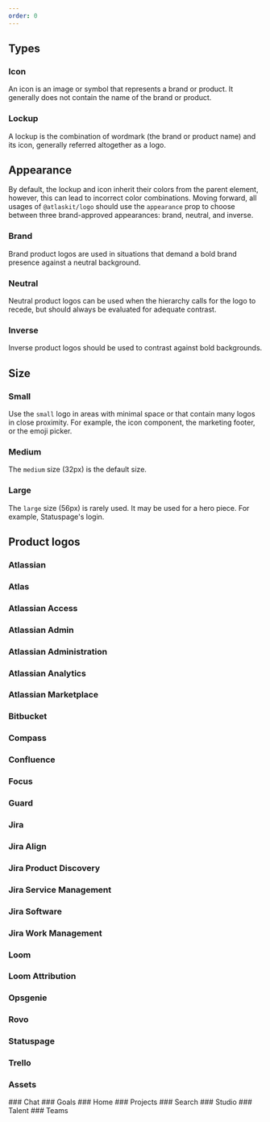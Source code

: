 ```yaml
---
order: 0
---
```



## Types

### Icon

An icon is an image or symbol that represents a brand or product. It generally does not contain the
name of the brand or product.

<Example Component={LogoIcon} packageName="@atlaskit/logo" />

### Lockup

A lockup is the combination of wordmark (the brand or product name) and its icon, generally referred
altogether as a logo.

<Example Component={LogoBrand} packageName="@atlaskit/logo" />

## Appearance

By default, the lockup and icon inherit their colors from the parent element, however, this can lead
to incorrect color combinations. Moving forward, all usages of `@atlaskit/logo` should use the
`appearance` prop to choose between three brand-approved appearances: brand, neutral, and inverse.

### Brand

Brand product logos are used in situations that demand a bold brand presence against a neutral
background.

<Example Component={LogoBrand} packageName="@atlaskit/logo" backgroundColor="white" />

### Neutral

Neutral product logos can be used when the hierarchy calls for the logo to recede, but should always
be evaluated for adequate contrast.

<Example Component={LogoNeutral} packageName="@atlaskit/logo" backgroundColor="neutral" />

### Inverse

Inverse product logos should be used to contrast against bold backgrounds.

<Example Component={LogoInverse} packageName="@atlaskit/logo" backgroundColor="blue" />

## Size

### Small

Use the `small` logo in areas with minimal space or that contain many logos in close proximity. For
example, the icon component, the marketing footer, or the emoji picker.

<Example Component={LogoSmall} packageName="@atlaskit/logo" />

### Medium

The `medium` size (32px) is the default size.

<Example Component={LogoMedium} packageName="@atlaskit/logo" />

### Large

The `large` size (56px) is rarely used. It may be used for a hero piece. For example, Statuspage's
login.

<Example Component={LogoLarge} packageName="@atlaskit/logo" />

## Product logos

### Atlassian

<Example Component={LogoAtlassian} packageName="@atlaskit/logo" />

### Atlas

<Example Component={LogoAtlas} packageName="@atlaskit/logo" />

### Atlassian Access

<Example Component={LogoAtlassianAccess} packageName="@atlaskit/logo" />

### Atlassian Admin

<Example Component={LogoAtlassianAdmin} packageName="@atlaskit/logo" />

### Atlassian Administration

<Example Component={LogoAtlassianAdministration} packageName="@atlaskit/logo" />

### Atlassian Analytics

<Example Component={LogoAtlassianAnalytics} packageName="@atlaskit/logo" />

### Atlassian Marketplace

<Example Component={LogoAtlassianMarketplace} packageName="@atlaskit/logo" />

### Bitbucket

<Example Component={LogoBitbucket} packageName="@atlaskit/logo" />

### Compass

<Example Component={LogoCompass} packageName="@atlaskit/logo" />

### Confluence

<Example Component={LogoConfluence} packageName="@atlaskit/logo" />

### Focus

<Example Component={LogoFocus} packageName="@atlaskit/logo" />

### Guard

<Example Component={LogoGuard} packageName="@atlaskit/logo" />

### Jira

<Example Component={LogoJira} packageName="@atlaskit/logo" />

### Jira Align

<Example Component={LogoJiraAlign} packageName="@atlaskit/logo" />

### Jira Product Discovery

<Example Component={LogoJiraProductDiscovery} packageName="@atlaskit/logo" />

### Jira Service Management

<Example Component={LogoJiraServiceManagement} packageName="@atlaskit/logo" />

### Jira Software

<Example Component={LogoJiraSoftware} packageName="@atlaskit/logo" />

### Jira Work Management

<Example Component={LogoJiraWorkManagement} packageName="@atlaskit/logo" />

### Loom

<Example Component={LogoLoom} packageName="@atlaskit/logo" />

### Loom Attribution

<Example Component={LogoLoomAttribution} packageName="@atlaskit/logo" />

### Opsgenie

<Example Component={LogoOpsgenie} packageName="@atlaskit/logo" />

### Rovo

<Example Component={LogoRovo} packageName="@atlaskit/logo" />

### Statuspage

<Example Component={LogoStatuspage} packageName="@atlaskit/logo" />

### Trello

<Example Component={LogoTrello} packageName="@atlaskit/logo" />

### Assets

<Example Component={LogoAssets} packageName="@atlaskit/logo" />
### Chat

<Example Component={LogoChat} packageName="@atlaskit/logo" />
### Goals

<Example Component={LogoGoals} packageName="@atlaskit/logo" />
### Home

<Example Component={LogoHome} packageName="@atlaskit/logo" />
### Projects

<Example Component={LogoProjects} packageName="@atlaskit/logo" />
### Search

<Example Component={LogoSearch} packageName="@atlaskit/logo" />
### Studio

<Example Component={LogoStudio} packageName="@atlaskit/logo" />
### Talent

<Example Component={LogoTalent} packageName="@atlaskit/logo" />
### Teams

<Example Component={LogoTeams} packageName="@atlaskit/logo" />
